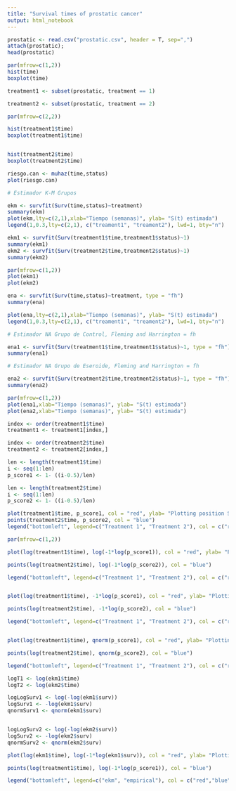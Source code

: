 ```yaml
---
title: "Survival times of prostatic cancer"
output: html_notebook
---
```


```r
prostatic <- read.csv("prostatic.csv", header = T, sep=",")
attach(prostatic);
head(prostatic)
```

```r
par(mfrow=c(1,2))
hist(time)
boxplot(time)
```

```r

treatment1 <- subset(prostatic, treatment == 1)

treatment2 <- subset(prostatic, treatment == 2)

```



```r
par(mfrow=c(2,2))

hist(treatment1$time)
boxplot(treatment1$time)


hist(treatment2$time)
boxplot(treatment2$time)

```



```r
riesgo.can <- muhaz(time,status)
plot(riesgo.can)
```


```r
# Estimador K-M Grupos

ekm <- survfit(Surv(time,status)~treatment)
summary(ekm)
plot(ekm,lty=c(2,1),xlab="Tiempo (semanas)", ylab= "S(t) estimada")
legend(1,0.3,lty=c(2,1), c("treament1", "treament2"), lwd=1, bty="n")

```

```r

ekm1 <- survfit(Surv(treatment1$time,treatment1$status)~1)
summary(ekm1)
ekm2 <- survfit(Surv(treatment2$time,treatment2$status)~1)
summary(ekm2)
```


```r
par(mfrow=c(1,2))
plot(ekm1)
plot(ekm2)
```


```r
ena <- survfit(Surv(time,status)~treatment, type = "fh")
summary(ena)

plot(ena,lty=c(2,1),xlab="Tiempo (semanas)", ylab= "S(t) estimada")
legend(1,0.3,lty=c(2,1), c("treament1", "treament2"), lwd=1, bty="n")

```


```r
# Estimador NA Grupo de Control, Fleming and Harrington = fh

ena1 <- survfit(Surv(treatment1$time,treatment1$status)~1, type = "fh")
summary(ena1)

# Estimador NA Grupo de Eseroide, Fleming and Harrington = fh

ena2 <- survfit(Surv(treatment2$time,treatment2$status)~1, type = "fh")
summary(ena2)

```



```r

par(mfrow=c(1,2))
plot(ena1,xlab="Tiempo (semanas)", ylab= "S(t) estimada")
plot(ena2,xlab="Tiempo (semanas)", ylab= "S(t) estimada")
```


```r
index <- order(treatment1$time)
treatment1 <- treatment1[index,]

index <- order(treatment2$time)
treatment2 <- treatment2[index,]
```

```r
len <- length(treatment1$time)
i <- seq(1:len)
p_score1 <- 1- ((i-0.5)/len)
```

```r
len <- length(treatment2$time)
i <- seq(1:len)
p_score2 <- 1- ((i-0.5)/len)
```



```r
plot(treatment1$time, p_score1, col = "red", ylab= "Plotting position S(t)", xlab="Time",)
points(treatment2$time, p_score2, col = "blue")
legend("bottomleft", legend=c("Treatment 1", "Treatment 2"), col = c("red","blue"), pch = 19, bty = "n")
```


```r

par(mfrow=c(1,2))

plot(log(treatment1$time), log(-1*log(p_score1)), col = "red", ylab= "Plotting position S(t)", xlab="Time", main =" Weibull")

points(log(treatment2$time), log(-1*log(p_score2)), col = "blue")

legend("bottomleft", legend=c("Treatment 1", "Treatment 2"), col = c("red","blue"), pch = 19, bty = "n")


plot(log(treatment1$time), -1*log(p_score1), col = "red", ylab= "Plotting position S(t)", xlab="Time", main =" exponential")

points(log(treatment2$time), -1*log(p_score2), col = "blue")

legend("bottomleft", legend=c("Treatment 1", "Treatment 2"), col = c("red","blue"), pch = 19, bty = "n")


plot(log(treatment1$time), qnorm(p_score1), col = "red", ylab= "Plotting position S(t)", xlab="Time", main =" Lognormal")

points(log(treatment2$time), qnorm(p_score2), col = "blue")

legend("bottomleft", legend=c("Treatment 1", "Treatment 2"), col = c("red","blue"), pch = 19, bty = "n")
```


```r

logT1 <- log(ekm1$time)
logT2 <- log(ekm2$time)

logLogSurv1 <- log(-log(ekm1$surv))
logSurv1 <- -log(ekm1$surv)
qnormSurv1 <- qnorm(ekm1$surv)


logLogSurv2 <- log(-log(ekm2$surv))
logSurv2 <- -log(ekm2$surv)
qnormSurv2 <- qnorm(ekm2$surv)

```

```r


plot(log(ekm1$time), log(-1*log(ekm1$surv)), col = "red", ylab= "Plotting position S(t)", xlab="Time", main =" Weibull",ylim= c(-5,5))

points(log(treatment1$time), log(-1*log(p_score1)), col = "blue")

legend("bottomleft", legend=c("ekm", "empirical"), col = c("red","blue"), pch = 19, bty = "n")

```

